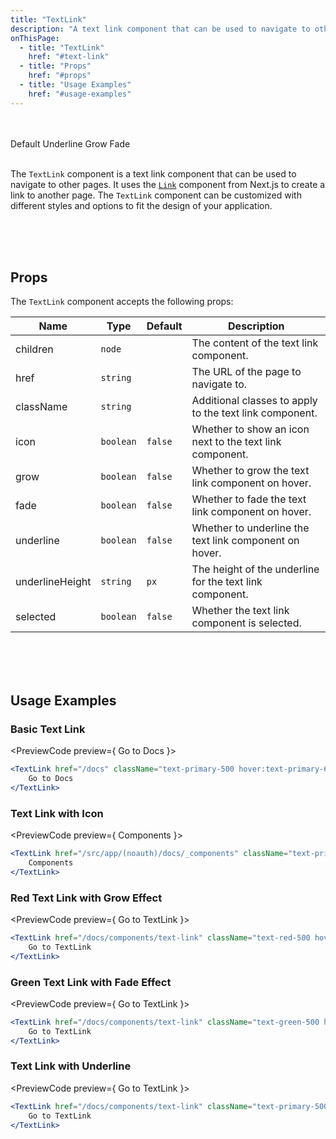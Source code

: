 ```yaml
---
title: "TextLink"
description: "A text link component that can be used to navigate to other pages."
onThisPage:
  - title: "TextLink"
    href: "#text-link"
  - title: "Props"
    href: "#props"
  - title: "Usage Examples"
    href: "#usage-examples"
---
```

<div id="text-link" />
<Divider />
<br/>
<br/>

<div className="flex flex-col items-center justify-center gap-2">
    <TextLink href="/docs" className="text-primary-500 hover:text-primary-600">
        Default
    </TextLink>
    <TextLink href="/components" className="text-primary-500 hover:text-primary-600" underline>
        Underline
    </TextLink>
    <TextLink href="/utilities" className="text-primary-500 hover:text-primary-600" grow>
        Grow
    </TextLink>
    <TextLink href="/layout" className="text-primary-500 hover:text-primary-600" fade>
        Fade
    </TextLink>
</div>

<br />

The `TextLink` component is a text link component that can be used to navigate to other pages. It uses the [`Link`](https://nextjs.org/docs/app/api-reference/components/link) component from Next.js to create a link to another page. The `TextLink` component can be customized with different styles and options to fit the design of your application.

<br/>
<br/>
<Divider />
<br/>

<div id="props" />

## Props

The `TextLink` component accepts the following props:

| Name            | Type      | Default | Description                                                                 |
| --------------- | --------- | ------- | --------------------------------------------------------------------------- |
| children        | `node`    |         | The content of the text link component.                                    |
| href            | `string`  |         | The URL of the page to navigate to.                                         |
| className       | `string`  |         | Additional classes to apply to the text link component.                     |
| icon            | `boolean` | `false` | Whether to show an icon next to the text link component.                   |
| grow            | `boolean` | `false` | Whether to grow the text link component on hover.                          |
| fade            | `boolean` | `false` | Whether to fade the text link component on hover.                          |
| underline       | `boolean` | `false` | Whether to underline the text link component on hover.                     |
| underlineHeight | `string`  | `px`    | The height of the underline for the text link component.                   |
| selected        | `boolean` | `false` | Whether the text link component is selected.                               |

<br/>
<br/>
<Divider />
<br/>

<div id="usage-examples" />

## Usage Examples

### Basic Text Link
<PreviewCode preview={
    <TextLink href="/docs" className="text-primary-500 hover:text-primary-600">
        Go to Docs
    </TextLink>
}>
```jsx
<TextLink href="/docs" className="text-primary-500 hover:text-primary-600">
    Go to Docs
</TextLink>
```
</PreviewCode>

### Text Link with Icon
<PreviewCode preview={
    <TextLink href="/src/app/(noauth)/docs/_components" className="text-primary-500 hover:text-primary-600" icon>
        Components
    </TextLink>
}>
```jsx
<TextLink href="/src/app/(noauth)/docs/_components" className="text-primary-500 hover:text-primary-600" icon>
    Components
</TextLink>
```
</PreviewCode>

### Red Text Link with Grow Effect
<PreviewCode preview={
    <TextLink href="/docs/components/text-link" className="text-red-500 hover:text-red-600" grow>
        Go to TextLink
    </TextLink>
}>
```jsx
<TextLink href="/docs/components/text-link" className="text-red-500 hover:text-red-600" grow>
    Go to TextLink
</TextLink>
```
</PreviewCode>

### Green Text Link with Fade Effect
<PreviewCode preview={
    <TextLink href="/docs/components/text-link" className="text-green-500 hover:text-green-600" fade>
        Go to TextLink
    </TextLink>
}>
```jsx
<TextLink href="/docs/components/text-link" className="text-green-500 hover:text-green-600" fade>
    Go to TextLink
</TextLink>
```
</PreviewCode>

### Text Link with Underline
<PreviewCode preview={
    <TextLink href="/docs/components/text-link" className="text-primary-500 hover:text-primary-600" underline>
        Go to TextLink
    </TextLink>
}>
```jsx
<TextLink href="/docs/components/text-link" className="text-primary-500 hover:text-primary-600" underline>
    Go to TextLink
</TextLink>
```
</PreviewCode>

<br/>
<br/>